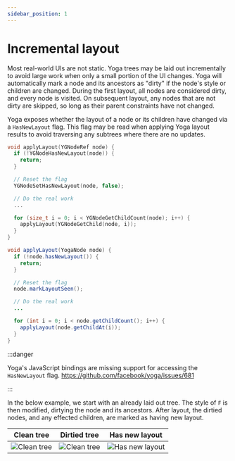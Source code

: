 ```yaml
---
sidebar_position: 1
---
```



# Incremental layout

Most real-world UIs are not static. Yoga trees may be laid out incrementally to avoid large work when only a small portion of the UI changes. Yoga will automatically mark a node and its ancestors as "dirty" if the node's style or children are changed. During the first layout, all nodes are considered dirty, and every node is visited. On subsequent layout, any nodes that are not dirty are skipped, so long as their parent constraints have not changed.

Yoga exposes whether the layout of a node or its children have changed via a `HasNewLayout` flag. This flag may be read when applying Yoga layout results to avoid traversing any subtrees where there are no updates.

<Tabs groupId="language">

<TabItem value="cpp" label="C/C++">

```cpp
void applyLayout(YGNodeRef node) {
  if (!YGNodeHasNewLayout(node)) {
    return;
  }

  // Reset the flag
  YGNodeSetHasNewLayout(node, false);

  // Do the real work
  ...

  for (size_t i = 0; i < YGNodeGetChildCount(node); i++) {
    applyLayout(YGNodeGetChild(node, i));
  }
}
```

</TabItem>

<TabItem value="java" label="Java">

```java
void applyLayout(YogaNode node) {
  if (!node.hasNewLayout()) {
    return;
  }

  // Reset the flag
  node.markLayoutSeen();

  // Do the real work
  ...

  for (int i = 0; i < node.getChildCount(); i++) {
    applyLayout(node.getChildAt(i));
  }
}
```

</TabItem>

<TabItem value="js" label="JavaScript">

:::danger

Yoga's JavaScript bindings are missing support for accessing the `HasNewLayout` flag. https://github.com/facebook/yoga/issues/681

:::

</TabItem>
</Tabs>

In the below example, we start with an already laid out tree. The style of `F` is then modified, dirtying the node and its ancestors. After layout, the dirtied nodes, and any effected children, are marked as having new layout.

| Clean tree | Dirtied tree | Has new layout |
| - | - | - |
| ![Clean tree](../img/invalidation-clean-tree.svg) | ![Clean tree](../img/invalidation-dirtied-tree.svg) | ![Has new layout](../img/invalidation-new-layout-tree.svg) |
